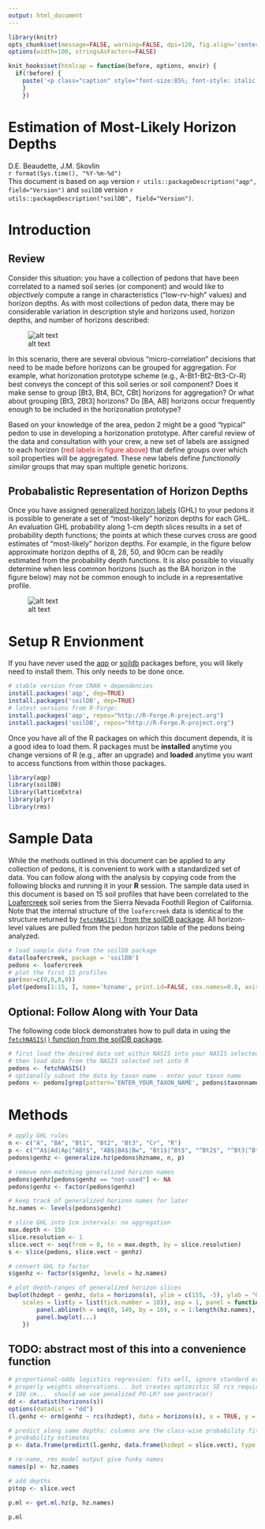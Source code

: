 ---
output: html_document
---

```{r setup, echo=FALSE, results='hide'}
library(knitr)
opts_chunk$set(message=FALSE, warning=FALSE, dpi=120, fig.align='center', dev='CairoPNG', dev.args=list(pointsize=10), tidy=FALSE)
options(width=100, stringsAsFactors=FALSE)

knit_hooks$set(htmlcap = function(before, options, envir) {
  if(!before) {
    paste('<p class="caption" style="font-size:85%; font-style: italic; font-weight: bold;">',options$htmlcap,"</p><hr>",sep="")
    }
    })
```


Estimation of Most-Likely Horizon Depths
===============================
D.E. Beaudette, J.M. Skovlin
<br>
`r format(Sys.time(), "%Y-%m-%d")`
<br>
This document is based on `aqp` version `r utils::packageDescription("aqp", field="Version")` and `soilDB` version `r utils::packageDescription("soilDB", field="Version")`.


# Introduction

## Review
Consider this situation: you have a collection of pedons that have been correlated to a named soil series (or component) and would like to *objectively* compute a range in characteristics ("low-rv-high" values) and horizon depths. As with most collections of pedon data, there may be considerable variation in description style and horizons used, horizon depths, and number of horizons described:

![alt text](genhz-sketch.png)

In this scenario, there are several obvious &ldquo;micro-correlation&rdquo; decisions that need to be made before horizons can be grouped for aggregation. For example, what horizonation prototype scheme (e.g., A-Bt1-Bt2-Bt3-Cr-R) best conveys the concept of this soil series or soil component? Does it make sense to group [Bt3, Bt4, BCt, CBt] horizons for aggregation? Or what about grouping [Bt3, 2Bt3] horizons? Do [BA, AB] horizons occur frequently enough to be included in the horizonation prototype?

Based on your knowledge of the area, pedon 2 might be a good "typical" pedon to use in developing a horizonation prototype. After careful review of the data and consultation with your crew, a new set of labels are assigned to each horizon (<span style="color: red;">red labels in figure above</span>) that define groups over which soil properties will be aggregated. These new labels define *functionally similar* groups that may span multiple genetic horizons.

## Probabalistic Representation of Horizon Depths
Once you have assigned [generalized horizon labels](https://r-forge.r-project.org/scm/viewvc.php/*checkout*/docs/aqp/gen-hz-assignment.html?root=aqp) (GHL) to your pedons it is possible to generate a set of "most-likely" horizon depths for each GHL. An evaluation GHL probability along 1-cm depth slices results in a set of probability depth functions; the points at which these curves cross are good estimates of "most-likely" horizon depths. For example, in the figure below approximate horizon depths of 8, 28, 50, and 90cm can be readily estimated from the probability depth functions. It is also possible to visually determine when less common horizons (such as the BA horizon in the figure below) may not be common enough to include in a representative profile.

![alt text](loafercreek-ml-horizonation.png)  



# Setup R Envionment
If you have never used the [aqp](https://r-forge.r-project.org/scm/viewvc.php/*checkout*/docs/aqp/aqp-intro.html?root=aqp) or [soildb](https://r-forge.r-project.org/scm/viewvc.php/*checkout*/docs/soilDB/soilDB-Intro.html?root=aqp) packages before, you will likely need to install them. This only needs to be done once. 
```{r install-packages, eval=FALSE}
# stable version from CRAN + dependencies
install.packages('aqp', dep=TRUE) 
install.packages('soilDB', dep=TRUE)
# latest versions from R-Forge:
install.packages('aqp', repos="http://R-Forge.R-project.org")
install.packages('soilDB', repos="http://R-Forge.R-project.org")
```

Once you have all of the R packages on which  this document depends, it is a good idea to load them. R packages must be **installed** anytime you change versions of R (e.g., after an upgrade) and **loaded** anytime you want to access functions from within those packages.

```{r load-packages}
library(aqp)
library(soilDB)
library(latticeExtra)
library(plyr)
library(rms)
```

# Sample Data
While the methods outlined in this document can be applied to any collection of pedons, it is convenient to work with a standardized set of data. You can follow along with the analysis by copying code from the following blocks and running it in your **R** session. The sample data used in this document is based on 15 soil profiles that have been correlated to the [Loafercreek](https://soilseries.sc.egov.usda.gov/OSD_Docs/L/LOAFERCREEK.html) soil series from the Sierra Nevada Foothill Region of California. Note that the internal structure of the `loafercreek` data is identical to the structure returned by [`fetchNASIS()` from the soilDB package](https://r-forge.r-project.org/scm/viewvc.php/*checkout*/docs/soilDB/soilDB-Intro.html?root=aqp). All horizon-level values are pulled from the pedon horizon table of the pedons being analyzed.

```{r load-data, fig.width=12, fig.height=5, htmlcap='15 pedons correlated to the Loafercreek soil series.'}
# load sample data from the soilDB package
data(loafercreek, package = 'soilDB')
pedons <- loafercreek
# plot the first 15 profiles
par(mar=c(0,0,0,0))
plot(pedons[1:15, ], name='hzname', print.id=FALSE, cex.names=0.8, axis.line.offset=-4)
```


## Optional: Follow Along with Your Data
The following code block demonstrates how to pull data in using the [`fetchNASIS()` function from the soilDB package](https://r-forge.r-project.org/scm/viewvc.php/*checkout*/docs/soilDB/soilDB-Intro.html?root=aqp).

```{r use-nasis-data, eval=FALSE}
# first load the desired data set within NASIS into your NASIS selected set
# then load data from the NASIS selected set into R
pedons <- fetchNASIS()
# optionally subset the data by taxon name - enter your taxon name
pedons <- pedons[grep(pattern='ENTER_YOUR_TAXON_NAME', pedons$taxonname, ignore.case=TRUE), ]
```

# Methods


```{r apply-gen-hz-labels-and-slice}
# apply GHL rules
n <- c("A", "BA", "Bt1", "Bt2", "Bt3", "Cr", "R")
p <- c("^A$|Ad|Ap|^ABt$", "AB$|BA$|Bw", "Bt1$|^Bt$", "^Bt2$", "^Bt3|^Bt4|CBt$|BCt$|2Bt|2CB$|^C$", "Cr", "R")
pedons$genhz <- generalize.hz(pedons$hzname, n, p)

# remove non-matching generalized horizon names
pedons$genhz[pedons$genhz == "not-used"] <- NA
pedons$genhz <- factor(pedons$genhz)

# keep track of generalized horizon names for later
hz.names <- levels(pedons$genhz)

# slice GHL into 1cm intervals: no aggregation
max.depth <- 150
slice.resolution <- 1
slice.vect <- seq(from = 0, to = max.depth, by = slice.resolution)
s <- slice(pedons, slice.vect ~ genhz)

# convert GHL to factor
s$genhz <- factor(s$genhz, levels = hz.names)

# plot depth-ranges of generalized horizon slices
bwplot(hzdept ~ genhz, data = horizons(s), ylim = c(155, -5), ylab = "Generalized Horizon Depth (cm)", 
    scales = list(y = list(tick.number = 10)), asp = 1, panel = function(...) {
        panel.abline(h = seq(0, 140, by = 10), v = 1:length(hz.names), col = grey(0.8), lty = 3)
        panel.bwplot(...)
    })
```


## TODO: abstract most of this into a convenience function
```{r generate-ml-hz}
# proportional-odds logistics regression: fits well, ignore standard errors using sliced data
# properly weights observations... but creates optimistic SE rcs required when we include depths >
# 100 cm...  should we use penalized PO-LR? see pentrace()
dd <- datadist(horizons(s))
options(datadist = "dd")
(l.genhz <- orm(genhz ~ rcs(hzdept), data = horizons(s), x = TRUE, y = TRUE))

# predict along same depths: columns are the class-wise probability fitted.ind --> return all
# probability estimates
p <- data.frame(predict(l.genhz, data.frame(hzdept = slice.vect), type = "fitted.ind"))

# re-name, rms model output give funky names
names(p) <- hz.names

# add depths
p$top <- slice.vect

p.ml <- get.ml.hz(p, hz.names)

p.ml
```



